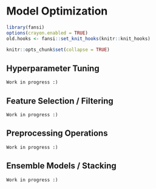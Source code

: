 # Model Optimization

```r
library(fansi)
options(crayon.enabled = TRUE)
old.hooks <- fansi::set_knit_hooks(knitr::knit_hooks)

knitr::opts_chunk$set(collapse = TRUE)
```

## Hyperparameter Tuning {#tuning}

```block
Work in progress :)
```

## Feature Selection / Filtering {#fs}

```block
Work in progress :)
```

## Preprocessing Operations {#preproc}

```block
Work in progress :)
```

## Ensemble Models / Stacking {#stacking}

```block
Work in progress :)
```
